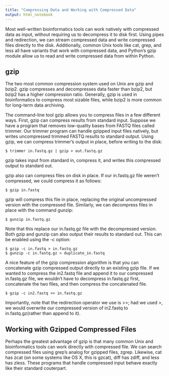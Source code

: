 ```yaml
---
title: "Compressing Data and Working with Compressed Data"
output: html_notebook
---
```


Most well-written bioinformatics tools can work natively with compressed data as input, without requiring us to decompress it to disk first.
Using pipes and redirection, we can stream compressed data and write compressed files directly to the disk.
Additionally, common Unix tools like cat, grep, and less all have variants that work with compressed data, and Python's gzip module allow us to read and write compressed data from within Python.

## gzip 

The two most common compression system used on Unix are gzip and bzip2.
gzip compresses and decompresses data faster than bzip2, but bzip2 has a higher compression ratio.
Generally, gzip is used in bioinformatics to compress most sizable files, while bzip2 is more common for long-term data archiving.

The command-line tool gzip allows you to compress files in a few different ways.
First, gzip can compress results from standard input.
Suppose we have a program that removes low-quality bases from FASTQ files called trimmer. Our trimmer program can handle gzipped input files natively, but writes uncompressed trimmed FASTQ results to standard output. Using gzip, we can compress trimmer's output in place, before writing to the disk:
```{}
$ trimmer in.fastq.gz | gzip > out.fastq.gz
```

gzip takes input from standard in, compress it, and writes this compressed output to standard out.

gzip also can compress files on disk in place. If our in.fastq.gz file weren't compressed, we could compress it as follows:
```{}
$ gzip in.fastq
```

gzip will compress this file in place, replacing the original uncompressed version with the compressed file. Similarly, we can decompress files in place with the command gunzip:
```{}
$ gunzip in.fastq.gz
```

Note that this replace our in.fastq.gz file with the decompressed version.
Both gzip and gunzip can also output their results to standard out.
This can be enabled using the -c option:
```{}
$ gzip -c in.fastq > in.fastq.gz
$ gunzip -c in.fastq.gz > duplicate_in.fastq
```

A nice feature of the gzip compression algorithm is that you can concatenate gzip compressed output directly to an existing gzip file.
If we wanted to compress the in2.fastq file and append it to our compressed in.fastq.gz file, we wouldn't have to decompress in.fastq.gz first, concatenate the two files, and then compress the concatenated file.
```{}
$ gzip -c in2.fastq >> in.fastq.gz
```

Importantly, note that the redirection operator we use is >>; had we used >, we would overwrite our compressed version of in2.fastq to in.fastq.gz(rather than append to it).

## Working with Gzipped Compressed Files

Perhaps the greatest advantage of gzip is that many common Unix and bioinformatics tools can work directly with compressed file.
We can search compressed files using grep's analog for gzipped files, zgrep.
Likewise, cat has zcat (on some systems like OS X, this is gzcat), diff has zdiff, and less has zless.
These programs that handle compressed input behave exactly like their standard couterpart.

